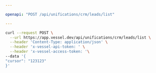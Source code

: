```yaml
---

openapi: "POST /api/unifications/crm/leads/list"

---
```


  <RequestExample>
  
  ```bash Request
  curl --request POST \
    --url https://app.vessel.dev/api/unifications/crm/leads/list \
    --header 'Content-Type: application/json' \
    --header 'x-vessel-api-token: ' \
    --header 'x-vessel-access-token: '\ 
  --data '{
  "cursor": "123123"
}'
  ```
  
  </RequestExample>
  
  


